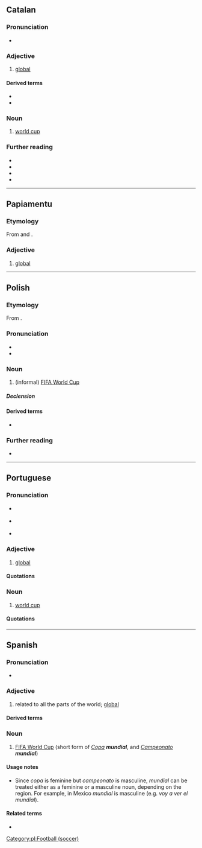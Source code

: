 ==Catalan==

===Pronunciation===
* {{ca-IPA}}

===Adjective===
{{ca-adj|mf}}

# [[global]]

====Derived terms====
* {{l|ca|mundialment}}
* {{l|ca|Nou Ordre Mundial}}

===Noun===
{{ca-noun|m}}

# [[world cup]]

===Further reading===
* {{R:IEC2}}
* {{R:GDLC}}
* {{R:DNV}}
* {{R:DCVB}}

----

==Papiamentu==

===Etymology===
From {{der|pap|pt|mundial}} and {{der|pap|es|mundial}}.

===Adjective===
{{head|pap|adjective}}

# [[global]]

----

==Polish==
{{wp|lang=pl}}

===Etymology===
From {{bor|pl|es|mundial}}.

===Pronunciation===
* {{pl-IPA|/mundjal/}}
* {{audio|pl|Pl-mundial.ogg|Audio}}

===Noun===
{{pl-noun|m-in}}

# (informal) [[w:FIFA World Cup|FIFA World Cup]]

=====Declension=====
{{pl-decl-noun
|mundial|mundiale
|mundialu|mundiali/mundialów
|mundialowi|mundialom
|mundial|mundiale
|mundialem|mundialami
|mundialu|mundialach
|mundialu|mundiale
}}

====Derived terms====
* {{l|pl|mundialowy}}

===Further reading===
* {{R:PWN}}

[[Category:pl:Football (soccer)]]

----

==Portuguese==

===Pronunciation===
* {{a|BR}} {{IPA|pt|/mũd͡ʒiˈaw/}}
* {{a|PT}} {{IPA|pt|/mũˈdjaɫ/}}
* {{hyphenation|pt|mun|di|al}}

===Adjective===
{{pt-adj|mundia|l}}

# [[global]]

====Quotations====
{{seeCites|pt}}

===Noun===
{{pt-noun|m|pl=mundiais}}

# [[world cup]]

====Quotations====
{{seeCites|pt}}

----

==Spanish==

===Pronunciation===
{{es-IPA}}
* {{hyphenation|es|mun|dial}}

===Adjective===
{{es-adj-old|f=mundial|pl=mundiales}}

# related to all the parts of the world; [[global]]

====Derived terms====
{{col3|es
|Copa Mundial
|en el mundo mundial
|guerra mundial}}

===Noun===
{{es-noun|mf|mundiales}}

# [[w:FIFA World Cup|FIFA World Cup]] (short form of ''[[copa#Spanish|Copa]] '''mundial''''', and ''[[campeonato#Spanish|Campeonato]] '''mundial''''')

====Usage notes====
* Since ''copa'' is feminine but ''campeonato'' is masculine, ''mundial'' can be treated either as a feminine or a masculine noun, depending on the region. For example, in Mexico ''mundial'' is masculine (e.g. ''voy a ver el mundial'').

====Related terms====
* {{l|es|mundo}}